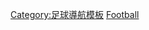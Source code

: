 {{Navbox
| name = 國際女子足球俱樂部
| title = 國際[[女子足球|女子]][[足球俱樂部]]
| state = {{{state|autocollapse}}}
| bodyclass = hlist
| image = [[File:World Map FIFA.svg|280px|alt=A world map|Map of the six continental football confederations]]
| groupstyle = border-right: 0.5em solid; line-height: 1em; padding-right: 0.5em
| group1style = border-color: #FFB6C1
| group2style = border-color: #DEB887
| group3style = border-color: #4682B4
| group4style = border-color: #DB7093
| group5style = border-color: #FFD700
| group6style = border-color: #8FBC8F
| above =
* [[国际足球联合会|FIFA]]
*[[國際女子俱樂部錦標賽]]
*[[女子足球俱樂部列表]]
*[[國際足總女子俱樂部世界盃|女子俱樂部世界盃]]
| group1 = 亞洲
| list1 = [[亚洲足球联合总会|AFC]] – 無
| group2 = 非洲
| list2 = [[非洲足球協會|CAF]] – 無
| group3 = 歐洲
| list3 = [[歐洲足球協會聯盟|UEFA]] – [[欧洲女子冠军联赛|女子冠軍聯賽]]
| group4 = 北美洲<br />中美洲<br />和加勒比海
| list4 = [[中北美洲及加勒比海足球協會|CONCACAF]] – 無
| group5 = 大洋洲
| list5 = [[大洋洲足球協會|OFC]] – 無
| group6 = 南美洲
| list6 = [[南美洲足球協會|CONMEBOL]] – [[南美女子自由盃|女子自由盃]]
| below = ''參見: [[Template:國際足球俱樂部|國際男子足球俱樂部]]''
}}<noinclude>
{{collapsible option}}
[[Category:足球導航模板]]
[[Category:國際性體育導航模板|Football]]

</noinclude>